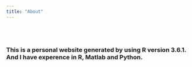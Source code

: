 ```yaml
---
title: "About"
---
```

<br><br>

### This is a personal website generated by using R version 3.6.1. And I have experence in R, Matlab and Python.



